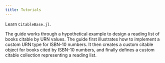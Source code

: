 ```yaml
---
title: Tutorials
---
```


Learn `CitableBase.jl`.

The guide works through a hypothetical example to design a reading list of books citable by URN values.  The guide first illustrates how to implement a custom URN type for ISBN-10 numbers. It then creates a custom citable object for books cited by ISBN-10 numbers, and finally defines a custom citable collection representing a reading list.  
